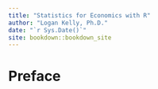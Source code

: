 ```yaml
--- 
title: "Statistics for Economics with R"
author: "Logan Kelly, Ph.D."
date: "`r Sys.Date()`"
site: bookdown::bookdown_site
---
```


# Preface

